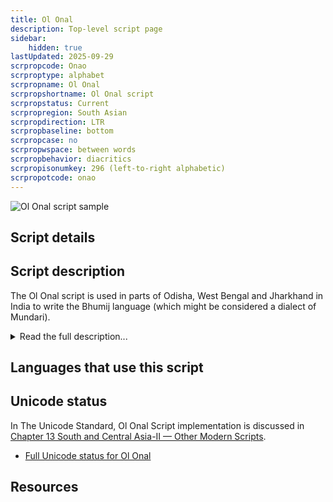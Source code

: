 ```yaml
---
title: Ol Onal
description: Top-level script page
sidebar:
    hidden: true
lastUpdated: 2025-09-29
scrpropcode: Onao
scrproptype: alphabet
scrpropname: Ol Onal
scrpropshortname: Ol Onal script
scrpropstatus: Current
scrpropregion: South Asian
scrpropdirection: LTR
scrpropbaseline: bottom
scrpropcase: no
scrpropwspace: between words
scrpropbehavior: diacritics
scrpropisonumkey: 296 (left-to-right alphabetic)
scrpropotcode: onao
---
```



![Ol Onal script sample](../images/onao-sample.png "Sample from Bhumij font (used with permission)")

## Script details

<ScriptDetails />

## Script description

The Ol Onal script is used in parts of Odisha, West Bengal and Jharkhand in India to write the Bhumij language (which might be considered a dialect of Mundari).

<details>
<summary>Read the full description...</summary>The script was developed in 1992 as part of a contest for developing a new script for writing the Bhumij language. 

Ol Onal is an alphabetical script written from left to right. There are 30 letters, 4 signs, and 10 script-specific digits.
</details>

## Languages that use this script

<WsList script='Onao' wsMax='5' />

## Unicode status

In The Unicode Standard, Ol Onal Script implementation is discussed in [Chapter 13 South and Central Asia-II — Other Modern Scripts](https://www.unicode.org/versions/latest/core-spec/chapter-13/#G746334).

- [Full Unicode status for Ol Onal](/scrlang/unicode/onao-unicode)



## Resources

<ScriptResources detailSummary='seemore' />

